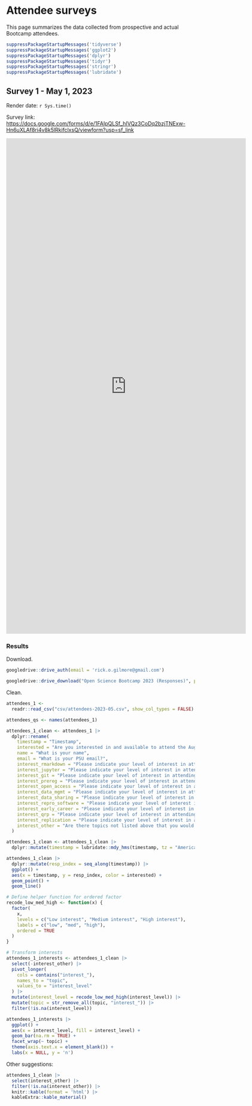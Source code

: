 # Attendee surveys {-}

This page summarizes the data collected from prospective and actual Bootcamp attendees.

```r
suppressPackageStartupMessages('tidyverse')
suppressPackageStartupMessages('ggplot2')
suppressPackageStartupMessages('dplyr')
suppressPackageStartupMessages('tidyr')
suppressPackageStartupMessages('stringr')
suppressPackageStartupMessages('lubridate')
```

## Survey 1 - May 1, 2023 {-}

Render date: `r Sys.time()`

Survey link: <https://docs.google.com/forms/d/e/1FAIpQLSf_hIVQz3CoDq2bzjTNExw-Hn6uXLAf8ri4v8k5lRkifclxsQ/viewform?usp=sf_link>

<iframe src="https://docs.google.com/forms/d/e/1FAIpQLSf_hIVQz3CoDq2bzjTNExw-Hn6uXLAf8ri4v8k5lRkifclxsQ/viewform?embedded=true" width="640" height="1321" frameborder="0" marginheight="0" marginwidth="0">Loading…</iframe>

### Results {-}

Download.

```r
googledrive::drive_auth(email = 'rick.o.gilmore@gmail.com')

googledrive::drive_download("Open Science Bootcamp 2023 (Responses)", path = "csv/attendees-2023-05.csv", type = "csv", overwrite = TRUE)
```

Clean.

```r
attendees_1 <-
  readr::read_csv("csv/attendees-2023-05.csv", show_col_types = FALSE)

attendees_qs <- names(attendees_1)

attendees_1_clean <- attendees_1 |>
  dplyr::rename(
    timestamp = "Timestamp",
    interested = "Are you interested in and available to attend the August 9-11 Bootcamp?",
    name = "What is your name",
    email = "What is your PSU email?",
    interest_rmarkdown = "Please indicate your level of interest in attending a hands-on workshop on the following topics. [Intro to R/R Markdown/Quarto]",
    interest_jupyter = "Please indicate your level of interest in attending a hands-on workshop on the following topics. [Intro to Jupyter Notebooks]",
    interest_git = "Please indicate your level of interest in attending a hands-on workshop on the following topics. [Version control with git and GitHub]",
    interest_prereg = "Please indicate your level of interest in attending a hands-on workshop on the following topics. [Preregistration and registered reports]",
    interest_open_access = "Please indicate your level of interest in attending a hands-on workshop on the following topics. [Open Access Publishing]",
    interest_data_mgmt = "Please indicate your level of interest in attending a hands-on workshop on the following topics. [Data Management Plans]",
    interest_data_sharing = "Please indicate your level of interest in attending a hands-on workshop on the following topics. [Where to share data]",
    interest_repro_software = "Please indicate your level of interest in attending a hands-on workshop on the following topics. [Reproducible software]",
    interest_early_career = "Please indicate your level of interest in attending a hands-on workshop on the following topics. [Open science for early career researchers]",
    interest_qrp = "Please indicate your level of interest in attending a hands-on workshop on the following topics. [Questionable research practices and how to avoid them]",
    interest_replication = "Please indicate your level of interest in attending a hands-on workshop on the following topics. [How to conduct and publish replication studies]",
    interest_other = "Are there topics not listed above that you would like to have considered?"
  )

attendees_1_clean <- attendees_1_clean |>
  dplyr::mutate(timestamp = lubridate::mdy_hms(timestamp, tz = "America/New_York"))
```

```r
attendees_1_clean |>
  dplyr::mutate(resp_index = seq_along(timestamp)) |>
  ggplot() +
  aes(x = timestamp, y = resp_index, color = interested) +
  geom_point() +
  geom_line()
```

```r
# Define helper function for ordered factor
recode_low_med_high <- function(x) {
  factor(
    x,
    levels = c("Low interest", "Medium interest", "High interest"),
    labels = c("low", "med", "high"),
    ordered = TRUE
  )
}
```

```r
# Transform interests
attendees_1_interests <- attendees_1_clean |>
  select(-interest_other) |>
  pivot_longer(
    cols = contains("interest_"),
    names_to = "topic",
    values_to = "interest_level"
  ) |>
  mutate(interest_level = recode_low_med_high(interest_level)) |>
  mutate(topic = str_remove_all(topic, "interest_")) |>
  filter(!is.na(interest_level))
```

```r
attendees_1_interests |>
  ggplot() +
  aes(x = interest_level, fill = interest_level) +
  geom_bar(na.rm = TRUE) +
  facet_wrap(~ topic) + 
  theme(axis.text.x = element_blank()) +
  labs(x = NULL, y = 'n')
```

Other suggestions:

```r
attendees_1_clean |>
  select(interest_other) |>
  filter(!is.na(interest_other)) |>
  knitr::kable(format = 'html') |>
  kableExtra::kable_material()
```

